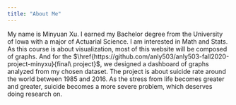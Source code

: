 ```yaml
---
title: "About Me"
---
```


My name is Minyuan Xu. I earned my Bachelor degree from the University of Iowa with a major of Actuarial Science. I am interested in Math and Stats. As this course is about visualization, most of this website will be composed of graphs. And for the $\href{https://github.com/anly503/anly503-fall2020-project-minyxu}{final\ project}$, we designed a dashboard of graphs analyzed from my chosen dataset. The project is about suicide rate around the world between 1985 and 2016. As the stress from life becomes greater and greater, suicide becomes a more severe problem, which deserves doing research on.